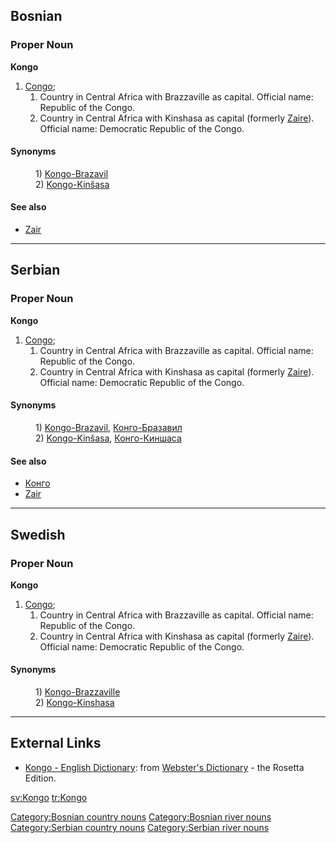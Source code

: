 ==Bosnian==
===Proper Noun===
'''Kongo'''
#[[Congo]];  
## Country in Central Africa with Brazzaville as capital. Official name: Republic of the Congo.
## Country in Central Africa with Kinshasa as capital (formerly [[Zaire]]). Official name: Democratic Republic of the Congo.
====Synonyms====
:1) [[Kongo-Brazavil]]
:2) [[Kongo-Kinšasa]]
====See also====
*[[Zair]]
[[Category:Bosnian country nouns]]
[[Category:Bosnian river nouns]]
----

==Serbian==
===Proper Noun===
'''Kongo'''
#[[Congo]];  
## Country in Central Africa with Brazzaville as capital. Official name: Republic of the Congo.
## Country in Central Africa with Kinshasa as capital (formerly [[Zaire]]). Official name: Democratic Republic of the Congo.
====Synonyms====
:1) [[Kongo-Brazavil]], [[Конго-Бразавил]]
:2) [[Kongo-Kinšasa]], [[Конго-Киншаса]]
====See also====
*[[Конго]]
*[[Zair]]
[[Category:Serbian country nouns]]
[[Category:Serbian river nouns]]
----

==Swedish==
===Proper Noun===
'''Kongo'''
#[[Congo]];  
## Country in Central Africa with Brazzaville as capital. Official name: Republic of the Congo.
## Country in Central Africa with Kinshasa as capital (formerly [[Zaire]]). Official name: Democratic Republic of the Congo.
====Synonyms====
:1) [[Kongo-Brazzaville]]
:2) [[Kongo-Kinshasa]]
----
==External Links==
*[http://www.websters-online-dictionary.org/definition/Kongo-english/ Kongo - English Dictionary]: from [http://www.websters-online-dictionary.org/ Webster's Dictionary] - the Rosetta Edition.

[[sv:Kongo]]
[[tr:Kongo]]